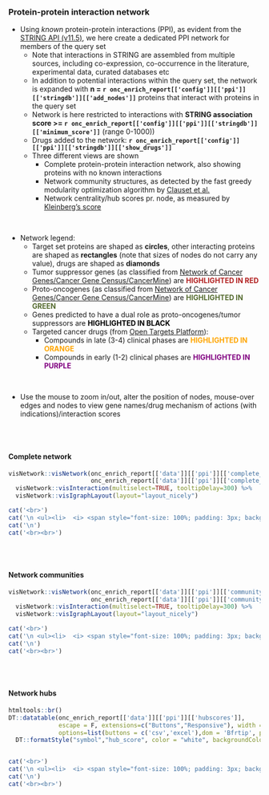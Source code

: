 ### Protein-protein interaction network {.tabset}

* Using *known* protein-protein interactions (PPI), as evident from the [STRING API (v11.5)](http://string-db.org), we here create a dedicated PPI network for members of the query set
  * Note that interactions in STRING are assembled from multiple sources, including co-expression, co-occurrence in the literature, experimental data, curated databases etc
  * In addition to potential interactions within the query set, the network is expanded with __n = `r onc_enrich_report[['config']][['ppi']][['stringdb']][['add_nodes']]`__ proteins that interact with proteins in the query set
  * Network is here restricted to interactions with __STRING association score >= `r onc_enrich_report[['config']][['ppi']][['stringdb']][['minimum_score']]`__ (range 0-1000))
  * Drugs added to the network: __`r onc_enrich_report[['config']][['ppi']][['stringdb']][['show_drugs']]`__ 
  * Three different views are shown
    * Complete protein-protein interaction network, also showing proteins with no known interactions
    * Network community structures, as detected by the fast greedy modularity optimization algorithm by [Clauset et al.](http://www.arxiv.org/abs/cond-mat/0408187)
    * Network centrality/hub scores pr. node, as measured by [Kleinberg's score](https://dl.acm.org/citation.cfm?id=324140)
  
<br>

* Network legend:
  * Target set proteins are shaped as **circles**, other interacting proteins are shaped as **rectangles** (note that sizes of nodes do not carry any value), drugs are shaped as **diamonds**
  * Tumor suppressor genes (as classified from [Network of Cancer Genes/Cancer Gene Census/CancerMine](https://sigven.github.io/oncoEnrichR/articles/annotation_resources.html#tumor-suppressoroncogenedriver-annotation)) are <span style="color:firebrick"><b>HIGHLIGHTED IN RED</b></span>
  * Proto-oncogenes (as classified from [Network of Cancer Genes/Cancer Gene Census/CancerMine](https://sigven.github.io/oncoEnrichR/articles/annotation_resources.html#tumor-suppressoroncogenedriver-annotation)) are <span style="color:darkolivegreen"><b>HIGHLIGHTED IN GREEN</b></span>
  * Genes predicted to have a dual role as proto-oncogenes/tumor suppressors are <span style="color:black"><b>HIGHLIGHTED IN BLACK</b></span>
  * Targeted cancer drugs (from [Open Targets Platform](https://targetvalidation.org)):
     * Compounds in late (3-4) clinical phases are <span style="color:orange"><b>HIGHLIGHTED IN ORANGE</b></span>
     * Compounds in early (1-2) clinical phases are <span style="color:purple"><b>HIGHLIGHTED IN PURPLE</b></span>
  
<br>

* Use the mouse to zoom in/out, alter the position of nodes, mouse-over edges and nodes to view gene names/drug mechanism of actions (with indications)/interaction scores

<br><br>

#### Complete network

```r
visNetwork::visNetwork(onc_enrich_report[['data']][['ppi']][['complete_network']]$nodes, 
                       onc_enrich_report[['data']][['ppi']][['complete_network']]$edges) %>%
  visNetwork::visInteraction(multiselect=TRUE, tooltipDelay=300) %>%
  visNetwork::visIgraphLayout(layout="layout_nicely")

```


```r
cat('<br>')
cat('\n <ul><li>  <i> <span style="font-size: 100%; padding: 3px; background-color:#989898; color:white">&nbsp;&nbsp;No protein-protein interactions from STRING were found among members in the query set (with the required association score). Lowering the assocation score threshold of for interactions in STRING may provide a network. &nbsp;&nbsp; </span></i></li></ul>',sep='\n')
cat('\n')
cat('<br><br>')

```

<br><br>

#### Network communities

```r
visNetwork::visNetwork(onc_enrich_report[['data']][['ppi']][['community_network']]$nodes, 
                       onc_enrich_report[['data']][['ppi']][['community_network']]$edges) %>%
  visNetwork::visInteraction(multiselect=TRUE, tooltipDelay=300) %>%
  visNetwork::visIgraphLayout(layout="layout_nicely")

```

```r
cat('<br>')
cat('\n <ul><li>  <i> <span style="font-size: 100%; padding: 3px; background-color:#989898; color:white">&nbsp;&nbsp;No network community were found among members in the query set (with the required association score). Lowering the assocation score threshold of for interactions in STRING may provide a network and associated communities. &nbsp;&nbsp; </span></i></li></ul>',sep='\n')
cat('\n')
cat('<br><br>')

```
<br><br>

#### Network hubs

```r

htmltools::br()
DT::datatable(onc_enrich_report[['data']][['ppi']][['hubscores']], 
              escape = F, extensions=c("Buttons","Responsive"), width = "100%",
              options=list(buttons = c('csv','excel'),dom = 'Bfrtip', pagelength = 20)) %>%
  DT::formatStyle("symbol","hub_score", color = "white", backgroundColor = DT::styleInterval(onc_enrich_report[['config']][['disease']][['breaks']], onc_enrich_report[['config']][['disease']][['colors']]))



```

```r
cat('<br>')
cat('\n <ul><li>  <i> <span style="font-size: 100%; padding: 3px; background-color:#989898; color:white">&nbsp;&nbsp;No hubscores from the protein-protein interaction network were established for members in the query set (with the required association score). Lowering the assocation score threshold of for interactions in STRING may provide a network with hubscores. &nbsp;&nbsp; </span></i></li></ul>',sep='\n')
cat('\n')
cat('<br><br>')

```
<br><br>

